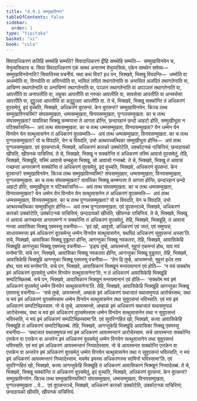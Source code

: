 ```yaml
---
title: "4.9.1 सम्मुखाविनय"
tableOfContents: false
sidebar:
  order: 1
type: "tipitaka"
basket: "vi"
book: "cula"
---
```



<DynamicBreadcrumb />

<Division number="228" book="cula">

<Paragraph number="936" book="cula">
विवादाधिकरणं कतिहि समथेहि सम्मति? विवादाधिकरणं द्वीहि समथेहि सम्मति—  सम्मुखाविनयेन च, येभुय्यसिकाय च. सिया विवादाधिकरणं एकं समथं अनागम्म येभुय्यसिकं, एकेन समथेन समेय्य—  सम्मुखाविनयेनाति? सियातिस्स वचनीयं. यथा कथं विय? इध पन, भिक्खवे, भिक्खू विवदन्ति—  धम्मोति वा अधम्मोति वा, विनयोति वा अविनयोति वा, भासितं लपितं तथागतेनाति वा अभासितं अलपितं तथागतेनाति वा, आचिण्णं तथागतेनाति वा अनाचिण्णं तथागतेनाति वा, पञ्ञत्तं तथागतेनाति वा अपञ्ञत्तं तथागतेनाति वा, आपत्तीति वा अनापत्तीति वा, लहुका आपत्तीति वा गरुका आपत्तीति वा, सावसेसा आपत्तीति वा अनवसेसा आपत्तीति वा, दुट्ठुल्ला आपत्तीति वा अदुट्ठुल्ला आपत्तीति वा.
</Paragraph>

<Paragraph number="937" book="cula">
ते चे, भिक्खवे, भिक्खू सक्कोन्ति तं अधिकरणं वूपसमेतुं, इदं वुच्चति, भिक्खवे, अधिकरणं वूपसन्तं. केन वूपसन्तं? सम्मुखाविनयेन. किञ्च तत्थ सम्मुखाविनयस्मिं? संघसम्मुखता, धम्मसम्मुखता, विनयसम्मुखता, पुग्गलसम्मुखता. का च तत्थ संघसम्मुखता? यावतिका भिक्खू कम्मप्पत्ता ते आगता होन्ति, छन्दारहानं छन्दो आहटो होति, सम्मुखीभूता न पटिक्कोसन्ति—  अयं तत्थ संघसम्मुखता. का च तत्थ धम्मसम्मुखता, विनयसम्मुखता? येन धम्मेन येन विनयेन येन सत्थुसासनेन तं अधिकरणं वूपसम्मति—  अयं तत्थ धम्मसम्मुखता, विनयसम्मुखता. का च तत्थ पुग्गलसम्मुखता? यो च विवदति, येन च विवदति, उभो अत्थपच्चत्थिका सम्मुखीभूता होन्ति—  अयं तत्थ पुग्गलसम्मुखता. एवं वूपसन्तञ्चे, भिक्खवे, अधिकरणं कारको उक्कोटेति, उक्कोटनकं पाचित्तियं; छन्ददायको खीयति, खीयनकं पाचित्तियं.
</Paragraph>

</Division>
<Division number="229" book="cula">

<Paragraph number="938" book="cula">
ते चे, भिक्खवे, भिक्खू न सक्कोन्ति तं अधिकरणं तस्मिं आवासे वूपसमेतुं, तेहि, भिक्खवे, भिक्खूहि, यस्मिं आवासे सम्बहुला भिक्खू, सो आवासो गन्तब्बो. ते चे, भिक्खवे, भिक्खू तं आवासं गच्छन्ता अन्तरामग्गे सक्कोन्ति तं अधिकरणं वूपसमेतुं, इदं वुच्चति, भिक्खवे, अधिकरणं वूपसन्तं. केन वूपसन्तं? सम्मुखाविनयेन. किञ्च तत्थ सम्मुखाविनयस्मिं? संघसम्मुखता, धम्मसम्मुखता, विनयसम्मुखता, पुग्गलसम्मुखता. का च तत्थ संघसम्मुखता? यावतिका भिक्खू कम्मप्पत्ता ते आगता होन्ति, छन्दारहानं छन्दो आहटो होति, सम्मुखीभूता न पटिक्कोसन्ति—  अयं तत्थ संघसम्मुखता. का च तत्थ धम्मसम्मुखता, विनयसम्मुखता? येन धम्मेन येन विनयेन येन सत्थुसासनेन तं अधिकरणं वूपसम्मति—  अयं तत्थ धम्मसम्मुखता, विनयसम्मुखता. का च तत्थ पुग्गलसम्मुखता? यो च विवदति, येन च विवदति, उभो अत्थपच्चत्थिका सम्मुखीभूता होन्ति—  अयं तत्थ पुग्गलसम्मुखता. एवं वूपसन्तञ्चे, भिक्खवे, अधिकरणं कारको उक्कोटेति, उक्कोटनकं पाचित्तियं; छन्ददायको खीयति, खीयनकं पाचित्तियं.
</Paragraph>

</Division>
<Division number="230" book="cula">

<Paragraph number="939" book="cula">
ते चे, भिक्खवे, भिक्खू तं आवासं आगच्छन्ता अन्तरामग्गे न सक्कोन्ति तं अधिकरणं वूपसमेतुं, तेहि, भिक्खवे, भिक्खूहि, तं आवासं गन्त्वा आवासिका भिक्खू एवमस्सु वचनीया—  ‘इदं खो, आवुसो, अधिकरणं एवं जातं, एवं समुप्पन्नं; साधायस्मन्ता इमं अधिकरणं वूपसमेन्तु धम्मेन विनयेन सत्थुसासनेन, यथयिदं अधिकरणं सुवूपसन्तं अस्सा’ति.
</Paragraph>

<Paragraph number="940" book="cula">
सचे, भिक्खवे, आवासिका भिक्खू वुड्ढतरा होन्ति, आगन्तुका भिक्खू नवकतरा, तेहि, भिक्खवे, आवासिकेहि भिक्खूहि आगन्तुका भिक्खू एवमस्सु वचनीया—  ‘इङ्घ तुम्हे, आयस्मन्तो, मुहुत्तं एकमन्तं होथ, याव मयं मन्तेमा’ति. सचे पन, भिक्खवे, आवासिका भिक्खू नवकतरा होन्ति, आगन्तुका भिक्खू वुड्ढतरा, तेहि, भिक्खवे, आवासिकेहि भिक्खूहि आगन्तुका भिक्खू एवमस्सु वचनीया—  ‘तेन हि तुम्हे, आयस्मन्तो, मुहुत्तं इधेव ताव होथ, याव मयं मन्तेमा’ति.
</Paragraph>

<Paragraph number="941" book="cula">
सचे पन, भिक्खवे, आवासिकानं भिक्खूनं मन्तयमानानं एवं होति—  ‘न मयं सक्कोम इमं अधिकरणं वूपसमेतुं धम्मेन विनयेन सत्थुसासनेना’ति, न तं अधिकरणं आवासिकेहि भिक्खूहि सम्पटिच्छितब्बं. सचे पन, भिक्खवे, आवासिकानं भिक्खूनं मन्तयमानानं एवं होति—  ‘सक्कोम मयं इमं अधिकरणं वूपसमेतुं धम्मेन विनयेन सत्थुसासनेना’ति. तेहि, भिक्खवे, आवासिकेहि भिक्खूहि आगन्तुका भिक्खू एवमस्सु वचनीया—  ‘सचे तुम्हे, आयस्मन्तो, अम्हाकं इमं अधिकरणं यथाजातं यथासमुप्पन्नं आरोचेस्सथ, यथा च मयं इमं अधिकरणं वूपसमेस्साम धम्मेन विनयेन सत्थुसासनेन तथा सुवूपसन्तं भविस्सति. एवं मयं इमं अधिकरणं सम्पटिच्छिस्साम. नो चे तुम्हे, आयस्मन्तो, अम्हाकं इमं अधिकरणं यथाजातं यथासमुप्पन्नं आरोचेस्सथ, यथा च मयं इमं अधिकरणं वूपसमेस्साम धम्मेन विनयेन सत्थुसासनेन तथा न सुवूपसन्तं भविस्सति, न मयं इमं अधिकरणं सम्पटिच्छिस्सामा’ति. एवं सुपरिग्गहितं खो, भिक्खवे, कत्वा आवासिकेहि भिक्खूहि तं अधिकरणं सम्पटिच्छितब्बं.
</Paragraph>

<Paragraph number="942" book="cula">
तेहि, भिक्खवे, आगन्तुकेहि भिक्खूहि आवासिका भिक्खू एवमस्सु वचनीया—  ‘यथाजातं यथासमुप्पन्नं मयं इमं अधिकरणं आयस्मन्तानं आरोचेस्साम. सचे आयस्मन्ता सक्कोन्ति एत्तकेन वा एत्तकेन वा अन्तरेन इमं अधिकरणं वूपसमेतुं धम्मेन विनयेन सत्थुसासनेन तथा सुवूपसन्तं भविस्सति. एवं मयं इमं अधिकरणं आयस्मन्तानं निय्यादेस्साम. नो चे आयस्मन्ता सक्कोन्ति एत्तकेन वा एत्तकेन वा अन्तरेन इमं अधिकरणं वूपसमेतुं धम्मेन विनयेन सत्थुसासनेन तथा न सुवूपसन्तं भविस्सति, न मयं इमं अधिकरणं आयस्मन्तानं निय्यादेस्साम. मयमेव इमस्स अधिकरणस्स सामिनो भविस्सामा’ति. एवं सुपरिग्गहितं खो, भिक्खवे, कत्वा आगन्तुकेहि भिक्खूहि तं अधिकरणं आवासिकानं भिक्खूनं निय्यादेतब्बं.
</Paragraph>

<Paragraph number="943" book="cula">
ते चे, भिक्खवे, भिक्खू सक्कोन्ति तं अधिकरणं वूपसमेतुं, इदं वुच्चति, भिक्खवे, अधिकरणं वूपसन्तं. केन वूपसन्तं? सम्मुखाविनयेन. किञ्च तत्थ सम्मुखाविनयस्मिं? संघसम्मुखता, धम्मसम्मुखता, विनयसम्मुखता, पुग्गलसम्मुखता …पे…  एवं वूपसन्तञ्चे, भिक्खवे, अधिकरणं कारको उक्कोटेति, उक्कोटनकं पाचित्तियं; छन्ददायको खीयति, खीयनकं पाचित्तियं.
</Paragraph>
</Division>